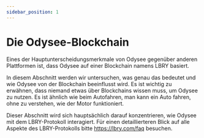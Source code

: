 ---
sidebar_position: 1
---

# Die Odysee-Blockchain

Eines der Hauptunterscheidungsmerkmale von Odysee gegenüber anderen Plattformen ist, dass Odysee auf einer Blockchain namens LBRY basiert.

In diesem Abschnitt werden wir untersuchen, was genau das bedeutet und wie Odysee von der Blockchain beeinflusst wird. Es ist wichtig zu erwähnen, dass niemand etwas über Blockchains wissen muss, um Odysee zu nutzen. Es ist ähnlich wie beim Autofahren, man kann ein Auto fahren, ohne zu verstehen, wie der Motor funktioniert.

Dieser Abschnitt wird sich hauptsächlich darauf konzentrieren, wie Odysee mit dem LBRY-Protokoll interagiert. Für einen detaillierteren Blick auf alle Aspekte des LBRY-Protokolls bitte https://lbry.com/faq besuchen.

<CategoryCards/>
